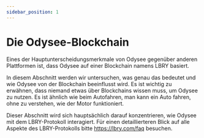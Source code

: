 ---
sidebar_position: 1
---

# Die Odysee-Blockchain

Eines der Hauptunterscheidungsmerkmale von Odysee gegenüber anderen Plattformen ist, dass Odysee auf einer Blockchain namens LBRY basiert.

In diesem Abschnitt werden wir untersuchen, was genau das bedeutet und wie Odysee von der Blockchain beeinflusst wird. Es ist wichtig zu erwähnen, dass niemand etwas über Blockchains wissen muss, um Odysee zu nutzen. Es ist ähnlich wie beim Autofahren, man kann ein Auto fahren, ohne zu verstehen, wie der Motor funktioniert.

Dieser Abschnitt wird sich hauptsächlich darauf konzentrieren, wie Odysee mit dem LBRY-Protokoll interagiert. Für einen detaillierteren Blick auf alle Aspekte des LBRY-Protokolls bitte https://lbry.com/faq besuchen.

<CategoryCards/>
